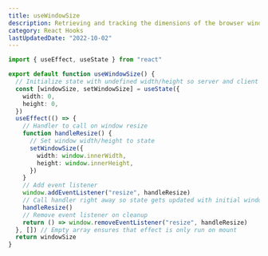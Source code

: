 ```yaml
---
title: useWindowSize
description: Retrieving and tracking the dimensions of the browser window
category: React Hooks
lastUpdatedDate: "2022-10-02"
---
```


```ts
import { useEffect, useState } from "react"

export default function useWindowSize() {
  // Initialize state with undefined width/height so server and client renders match
  const [windowSize, setWindowSize] = useState({
    width: 0,
    height: 0,
  })
  useEffect(() => {
    // Handler to call on window resize
    function handleResize() {
      // Set window width/height to state
      setWindowSize({
        width: window.innerWidth,
        height: window.innerHeight,
      })
    }
    // Add event listener
    window.addEventListener("resize", handleResize)
    // Call handler right away so state gets updated with initial window size
    handleResize()
    // Remove event listener on cleanup
    return () => window.removeEventListener("resize", handleResize)
  }, []) // Empty array ensures that effect is only run on mount
  return windowSize
}
```
